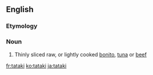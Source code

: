 ==English==

===Etymology===
{{etyl|ja|en}}

===Noun===
{{en-noun}}

# Thinly sliced raw, or lightly cooked [[bonito]], [[tuna]] or [[beef]]

[[fr:tataki]]
[[ko:tataki]]
[[ja:tataki]]